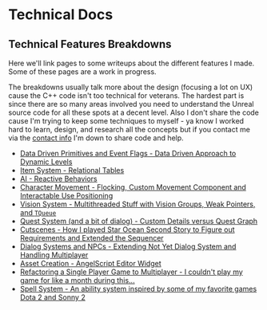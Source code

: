 
<main>
<div class="m-2 mdx-content">

# Technical Docs

## Technical Features Breakdowns

Here we'll link pages to some writeups about the different features I made. Some of these pages are a work in progress.

The breakdowns usually talk more about the design (focusing a lot on UX) cause the C++ code isn't too technical for veterans. The hardest part is since there are so many areas involved you need to understand the Unreal source code for all these spots at a decent level. Also I don't share the code cause I'm trying to keep some techniques to myself - ya know I worked hard to learn, design, and research all the concepts but if you contact me via the [contact info](/contact) I'm down to share code and help.

* <A href="/technical docs/event">Data Driven Primitives and Event Flags - Data Driven Approach to Dynamic Levels</A>
* <A href="/technical docs/items">Item System - Relational Tables</A>
* <A href="/technical docs/ai">AI - Reactive Behaviors</A>
* <A href="/technical docs/characterMovement">Character Movement - Flocking, Custom Movement Component and Interactable Use Positioning</A>
* <A href="/technical docs/vision">Vision System - Multithreaded Stuff with Vision Groups, Weak Pointers, and `TQueue`</A>
* <A href="/technical docs/quests">Quest System (and a bit of dialog) - Custom Details versus Quest Graph</A>
* <A href="/technical docs/cutscenes">Cutscenes - How I played Star Ocean Second Story to Figure out Requirements and Extended the Sequencer</A>
* <A href="/technical docs/dialog">Dialog Systems and NPCs - Extending Not Yet Dialog System and Handling Multiplayer</A>
* <A href="/technical docs/assetCreation">Asset Creation - AngelScript Editor Widget</A>
* <A href="/technical docs/multiplayer">Refactoring a Single Player Game to Multiplayer - I couldn't play my game for like a month during this...</A>
* <A href="/technical docs/spells">Spell System - An ability system inspired by some of my favorite games Dota 2 and Sonny 2</A>

</div>
</main>
